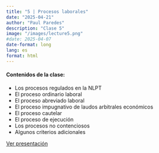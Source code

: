 ```yaml
---
title: "5 | Procesos laborales"
date: "2025-04-21"
author: "Paul Paredes"
description: "Clase 5"
image: "/images/lecture5.png"
#date: 2025-04-07
date-format: long
lang: es
format: html
---
```


<div class="mt-4">
  <h4>Contenidos de la clase:</h4>
  <ul>
    <li>Los procesos regulados en la NLPT</li>
    <li>El proceso ordinario laboral</li>
    <li>El proceso abreviado laboral</li>
    <li>El proceso impugnativo de laudos arbitrales económicos</li>
    <li>El proceso cautelar</li>
    <li>El proceso de ejecución</li>
    <li>Los procesos no contenciosos</li>
    <li>Algunos criterios adicionales</li>
  </ul>
</div> 

<div class="text-center">
  <p></p>
  
  <a href="../xaringan/2025-05-TIPOS-DE-PROCESOS-LABORALES.html" class="btn btn-primary btn-lg">
    <i class="fa-solid fa-presentation"></i> Ver presentación
  </a>
</div>

<!--

<div class="text-center">
  <p></p>
  
  <a href="../xaringan/2025-04-COMPETENCIA-P.html" class="btn btn-primary btn-lg">
    <i class="fa-solid fa-presentation"></i> Ver presentación
  </a>
</div>


<div class="mt-4">
  <h4>Casos</h4>
</div> 



<div class="text-center">
  <p></p>
  
  <a href="../xaringan/2025-04-COMPETENCIA-CASOS.html" class="btn btn-primary btn-lg">
    <i class="fa-solid fa-presentation"></i> Ver presentación
  </a>
</div>

-->

